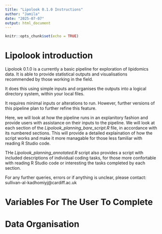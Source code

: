 ```yaml
---
title: "Lipolook 0.1.0 Instructions"
author: "Jamila"
date: "2025-07-07"
output: html_document
---
```


```r
knitr::opts_chunk$set(echo = TRUE)
```

# Lipolook introduction

Lipolook 0.1.0 is a currently a basic pipeline for exploration of lipidomics data. It is able to provide statistical outputs and visualisations recommended by those working in the field. 

It does this using simple inputs and organises the outputs into a logical directory system, within your local files. 

It requires minimal inputs or alterations to run. However, further versions of this pipeline plan to further refine this feature. 

Here, we will look at how the pipeline runs in an explanitory fashion and provide users with assistance on their inputs to the pipeline. We will look at each section of the *Lipolook_planning_bare_script.R* file, in accordance with its numbered sections. This will provide a detailed explaination of how the script works and make it more managable for those less familiar with reading R Studio code.

THe *Lipolook_planning_annotated.R* script also provides a script with included descriptions of individual coding tasks, for those more confortable with reading R Studio code or interesting the tasks completed by each section.

For any further queries, errors or if anything is unclear, please contact: sullivan-al-kadhomiyj@cardiff.ac.uk

# Variables For The User To Complete



# Data Organisation


